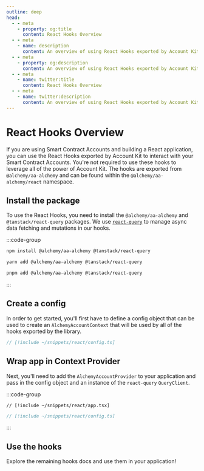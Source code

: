 ```yaml
---
outline: deep
head:
  - - meta
    - property: og:title
      content: React Hooks Overview
  - - meta
    - name: description
      content: An overview of using React Hooks exported by Account Kit
  - - meta
    - property: og:description
      content: An overview of using React Hooks exported by Account Kit
  - - meta
    - name: twitter:title
      content: React Hooks Overview
  - - meta
    - name: twitter:description
      content: An overview of using React Hooks exported by Account Kit
---
```


# React Hooks Overview

If you are using Smart Contract Accounts and building a React application, you can use the React Hooks exported by Account Kit to interact with your Smart Contract Accounts. You're not required to use these hooks to leverage all of the power of Account Kit. The hooks are exported from `@alchemy/aa-alchemy` and can be found within the `@alchemy/aa-alchemy/react` namespace.

## Install the package

To use the React Hooks, you need to install the `@alchemy/aa-alchemy` and `@tanstack/react-query` packages. We use [`react-query`](https://tanstack.com/query/latest/docs/framework/react/overview) to manage async data fetching and mutations in our hooks.

:::code-group

```bash [npm]
npm install @alchemy/aa-alchemy @tanstack/react-query
```

```bash [yarn]
yarn add @alchemy/aa-alchemy @tanstack/react-query
```

```bash [pnpm]
pnpm add @alchemy/aa-alchemy @tanstack/react-query
```

:::

## Create a config

In order to get started, you'll first have to define a config object that can be used to create an `AlchemyAccountContext` that will be used by all of the hooks exported by the library.

```ts [config.ts]
// [!include ~/snippets/react/config.ts]
```

## Wrap app in Context Provider

Next, you'll need to add the `AlchemyAccountProvider` to your application and pass in the config object and an instance of the `react-query` `QueryClient`.

:::code-group

```tsx [app.tsx]
// [!include ~/snippets/react/app.tsx]
```

```ts [config.ts]
// [!include ~/snippets/react/config.ts]
```

:::

## Use the hooks

Explore the remaining hooks docs and use them in your application!
